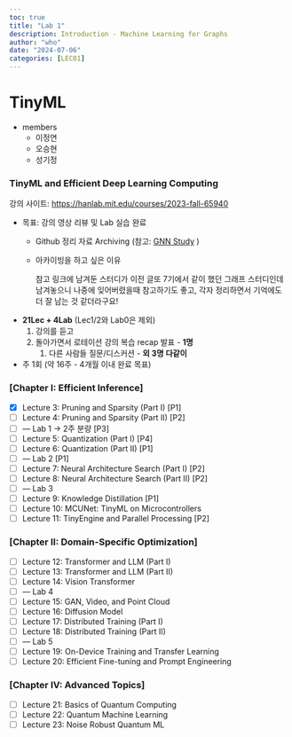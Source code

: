 ```yaml
---
toc: true
title: "Lab 1"
description: Introduction - Machine Learning for Graphs
author: "who"
date: "2024-07-06"
categories: [LEC01]
---
```


# TinyML

- members
    - 이정연
    - 오승현
    - 성기정

### TinyML and Efficient Deep Learning Computing
강의 사이트: [https://hanlab.mit.edu/courses/2023-fall-65940](https://hanlab.mit.edu/courses/2023-fall-65940)

- 목표: 강의 영상 리뷰 및 Lab 실습 완료
    - Github 정리 자료 Archiving (참고: [GNN Study](https://cs224w-kor.github.io/posts/lec04.html) )
    - 아카이빙을 하고 싶은 이유
        
        참고 링크에 남겨둔 스터디가 이전 글또 7기에서 같이 했던 그래프 스터디인데 남겨놓으니 나중에 잊어버렸을때 참고하기도 좋고, 각자 정리하면서 기억에도 더 잘 남는 것 같더라구요!
        
- **21Lec + 4Lab** (Lec1/2와 Lab0은 제외)
    1. 강의를 듣고 
    2. 돌아가면서 로테이션 강의 복습 recap 발표 - **1명**
        1. 다른 사람들 질문/디스커션 - **외 3명 다같이**
    
- 주 1회 (약 16주 - 4개월 이내 완료 목표)

### [Chapter I: Efficient Inference]

- [x]  Lecture 3: Pruning and Sparsity (Part I) [P1]
- [ ]  Lecture 4: Pruning and Sparsity (Part II) [P2]
- [ ]  --- Lab 1 → 2주 분량 [P3]
- [ ]  Lecture 5: Quantization (Part I) [P4]
- [ ]  Lecture 6: Quantization (Part II) [P1]
- [ ]  --- Lab 2  [P1]
- [ ]  Lecture 7: Neural Architecture Search (Part I) [P2]
- [ ]  Lecture 8: Neural Architecture Search (Part II) [P2]
- [ ]  --- Lab 3
- [ ]  Lecture 9: Knowledge Distillation [P1]
- [ ]  Lecture 10: MCUNet: TinyML on Microcontrollers
- [ ]  Lecture 11: TinyEngine and Parallel Processing [P2]

### [Chapter II: Domain-Specific Optimization]

- [ ]  Lecture 12: Transformer and LLM (Part I)
- [ ]  Lecture 13: Transformer and LLM (Part II)
- [ ]  Lecture 14: Vision Transformer
- [ ]  --- Lab 4
- [ ]  Lecture 15: GAN, Video, and Point Cloud
- [ ]  Lecture 16: Diffusion Model
- [ ]  Lecture 17: Distributed Training (Part I)
- [ ]  Lecture 18: Distributed Training (Part II)
- [ ]  --- Lab 5
- [ ]  Lecture 19: On-Device Training and Transfer Learning
- [ ]  Lecture 20: Efficient Fine-tuning and Prompt Engineering

### [Chapter IV: Advanced Topics]

- [ ]  Lecture 21: Basics of Quantum Computing
- [ ]  Lecture 22: Quantum Machine Learning
- [ ]  Lecture 23: Noise Robust Quantum ML